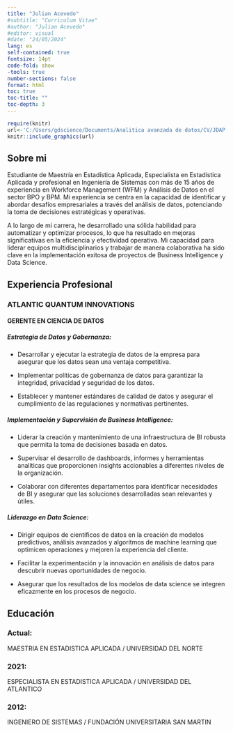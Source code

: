 ```yaml
---
title: "Julian Acevedo"
#subtitle: "Curriculum Vitae"
#author: "Julian Acevedo"
#editor: visual
#date: "24/05/2024"
lang: es
self-contained: true
fontsize: 14pt
code-fold: show
-tools: true
number-sections: false
format: html
toc: true
toc-title: ""
toc-depth: 3
---
```

 
```r
require(knitr)
url<-'C:/Users/gdscience/Documents/Analitica avanzada de datos/CV/JDAP.png'
knitr::include_graphics(url)
```

## Sobre mi
 
Estudiante de Maestría en Estadística Aplicada, Especialista en Estadística Aplicada y profesional en Ingeniería de Sistemas con más de 15 años de experiencia en Workforce Management (WFM) y Análisis de Datos en el sector BPO y BPM. Mi experiencia se centra en la capacidad de identificar y abordar desafíos empresariales a través del análisis de datos, potenciando la toma de decisiones estratégicas y operativas.
 
A lo largo de mi carrera, he desarrollado una sólida habilidad para automatizar y optimizar procesos, lo que ha resultado en mejoras significativas en la eficiencia y efectividad operativa. Mi capacidad para liderar equipos multidisciplinarios y trabajar de manera colaborativa ha sido clave en la implementación exitosa de proyectos de Business Intelligence y Data Science.
 
## Experiencia Profesional
 
### ATLANTIC QUANTUM INNOVATIONS
 
#### GERENTE EN CIENCIA DE DATOS
 
##### Estrategia de Datos y Gobernanza:
 
-   Desarrollar y ejecutar la estrategia de datos de la empresa para asegurar que los datos sean una ventaja competitiva.
 
-   Implementar políticas de gobernanza de datos para garantizar la integridad, privacidad y seguridad de los datos.
 
-   Establecer y mantener estándares de calidad de datos y asegurar el cumplimiento de las regulaciones y normativas pertinentes.
 
##### Implementación y Supervisión de Business Intelligence:
 
-   Liderar la creación y mantenimiento de una infraestructura de BI robusta que permita la toma de decisiones basada en datos.
 
-   Supervisar el desarrollo de dashboards, informes y herramientas analíticas que proporcionen insights accionables a diferentes niveles de la organización.
 
-   Colaborar con diferentes departamentos para identificar necesidades de BI y asegurar que las soluciones desarrolladas sean relevantes y útiles.
 
##### Liderazgo en Data Science:
 
-   Dirigir equipos de científicos de datos en la creación de modelos predictivos, análisis avanzados y algoritmos de machine learning que optimicen operaciones y mejoren la experiencia del cliente.
 
-   Facilitar la experimentación y la innovación en análisis de datos para descubrir nuevas oportunidades de negocio.
 
-   Asegurar que los resultados de los modelos de data science se integren eficazmente en los procesos de negocio.
 
## Educación
 
### Actual:
 
MAESTRIA EN ESTADISTICA APLICADA / UNIVERSIDAD DEL NORTE
 
### 2021:
 
ESPECIALISTA EN ESTADISTICA APLICADA / UNIVERSIDAD DEL ATLANTICO
 
### 2012:
 
INGENIERO DE SISTEMAS / FUNDACIÓN UNIVERSITARIA SAN MARTIN